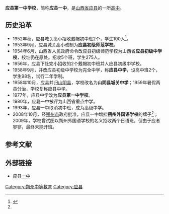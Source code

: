 {{multiple issues|
{{primarysources|time=2014-01-11T03:40:31+00:00}}
{{prose|time=2014-01-11T03:40:31+00:00}}
}}
{{Infobox School
| name = 应县第一中学校
| other_name = 朔州外国语学校
| image = 
| logo = 
| motto = 为中华崛起而读书<ref name=About>{{cite web|title=应县一中简介|url=http://www.sxyxyz.com.cn/main/Content.asp?id=401|publisher=应县一中网站|accessdate=2014-01-11|deadurl=yes|archiveurl=https://web.archive.org/web/20140111051224/http://www.sxyxyz.com.cn/main/Content.asp?id=401|archivedate=2014-01-11}}</ref>
| established = 
| type = 公立普通中学
| religion = 
| affiliation = 
| district = {{PRC}}<br />[[山西省|山西省]] [[应县|应县]]
| grades = 
| president = 
| principal = 李志强
| dean = 
| college = 
| house = 
| sc = 
| cs = 
| faculty = 
| staff = 
| students = 
| athletics = 
| conference = 
| colors = 
| mascot = 
| magazine = 
| free_label = 
| free_text = 
| free_label2 = 
| free_text2 = 
| free_label3 = 
| free_text3 = 
| address = 
| tel = 
| fax = 
| mail = 
| website = http://www.sxyxyz.com.cn/
}}

'''应县第一中学校'''，简称'''应县一中'''，是[[山西省|山西省]][[应县|应县]]的一所[[高中|高中]]。

== 历史沿革 ==
*1952年秋，应县城关高小招收戴帽初中班2个，学生100人<ref>{{cite isbn|7203054705}}</ref>。
*1953年9月，应县城关高小改制为'''应县初级师范学校'''。
*1954年6月，山西省人民政府命令改应县初级师范学校为山西省'''应县初级中学校'''，校址仍在原处。招收5个班，学生275人。
*1956年，应县下社完小招收的2个戴帽初中班并人应县初级中学校。
*1958年9月，并改应县初级中学校为完全中学，称'''应县中学'''，设高中班2个，学生98名，试行二年学制。
*1958年10月，应县并归[[山阴县|山阴县]]，学校改名为'''山阴县城关中学'''；1959年暑假两县分治，学校复称应县中学。
*1977年，应县中学改为'''应县第一中学校'''。
*1980年，应县一中被评为山西省重点中学。
*1993年，应县一中取消初中班，成为高级中学。
*2008年10月，经[[朔州市|朔州市]]政府批准，应县一中增挂'''朔州外国语学校'''的牌子<ref name="About"></ref>；2009年，学校曾试图以朔州外国语学校的名义招收两个日语班，但由于应者寥寥，最终未能开班。

==参考文献==
{{reflist}}

== 外部链接 ==
* [http://www.sxyxyz.com.cn/ 应县一中] {{Wayback|url=http://www.sxyxyz.com.cn/ |date=20140111045917 }}

[[Category:朔州中等教育|Category:朔州中等教育]]
[[Category:应县|Category:应县]]